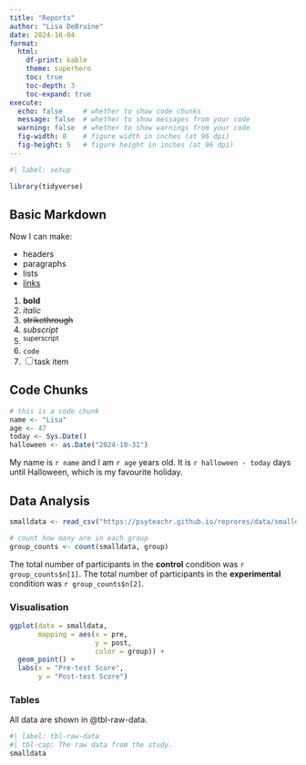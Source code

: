 ```yaml
---
title: "Reports"
author: "Lisa DeBruine"
date: 2024-10-04
format: 
  html:
    df-print: kable
    theme: superhero
    toc: true
    toc-depth: 3
    toc-expand: true
execute:
  echo: false     # whether to show code chunks
  message: false  # whether to show messages from your code
  warning: false  # whether to show warnings from your code
  fig-width: 8    # figure width in inches (at 96 dpi)
  fig-height: 5   # figure height in inches (at 96 dpi)
---
```


```r
#| label: setup

library(tidyverse)
```

## Basic Markdown {-}

Now I can make:

* headers
* paragraphs
* lists
* [links](https://psyteachr.github.io/reprores-v5/)

1. **bold**
2. *italic*
3. ~~strikethrough~~
4. _subscript_
5. ^superscript^
6. `code`
7. [ ] task item

## Code Chunks

```r
# this is a code chunk
name <- "Lisa"
age <- 47
today <- Sys.Date()
halloween <- as.Date("2024-10-31")
```

My name is `r name` and I am `r age` years old. 
It is `r halloween - today` days until Halloween, 
which is my favourite holiday.

## Data Analysis

```r
smalldata <- read_csv("https://psyteachr.github.io/reprores/data/smalldata.csv")
```

```r
# count how many are in each group
group_counts <- count(smalldata, group)
```

The total number of participants in the **control** condition was `r group_counts$n[1]`. The total number of participants in the **experimental** condition was `r group_counts$n[2]`.

### Visualisation

```r
ggplot(data = smalldata, 
       mapping = aes(x = pre, 
                     y = post, 
                     color = group)) +
  geom_point() +
  labs(x = "Pre-test Score",
       y = "Post-test Score")
```

### Tables

All data are shown in @tbl-raw-data.

```r
#| label: tbl-raw-data
#| tbl-cap: The raw data from the study.
smalldata
```

